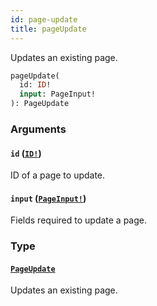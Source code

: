 ```yaml
---
id: page-update
title: pageUpdate
---
```


Updates an existing page.

```graphql
pageUpdate(
  id: ID!
  input: PageInput!
): PageUpdate

```

### Arguments

#### `id` ([`ID!`](/docs/developer/api-reference/scalars/id))

ID of a page to update.

#### `input` ([`PageInput!`](/docs/developer/api-reference/inputs/page-input))

Fields required to update a page.

### Type

#### [`PageUpdate`](/docs/developer/api-reference/objects/page-update)

Updates an existing page.
